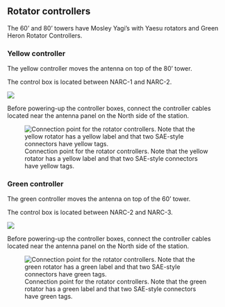 
## Rotator controllers

The 60' and 80' towers have Mosley Yagi's with Yaesu rotators and Green Heron Rotator Controllers.

### Yellow controller

The yellow controller moves the antenna on top of the 80' tower.

The control box is located between NARC-1 and NARC-2.

![](include/img/narc-1-rotator-controller-yellow-80ft.jpeg){#fig-narc-1-rotator-controller-yellow-80ft}

::: {.callout-warning}

Before powering-up the controller boxes, connect the controller cables located near the antenna panel on the North side of the station.

![Connection point for the rotator controllers. Note that the yellow rotator has a yellow label and that two SAE-style connectors have yellow tags.](include/img/narc-rotator-yellow-80ft.jpeg){#fig-narc-rotator-yellow-80ft}

:::


### Green controller

The green controller moves the antenna on top of the 60' tower.

The control box is located between NARC-2 and NARC-3.

![](include/img/narc-2-rotator-controller-green-60ft.jpeg)

::: {.callout-warning}

Before powering-up the controller boxes, connect the controller cables located near the antenna panel on the North side of the station.

![Connection point for the rotator controllers. Note that the green rotator has a green label and that two SAE-style connectors have green tags.](include/img/narc-rotator-green-60ft.jpeg){#fig-narc-rotator-green-60ft}

:::

